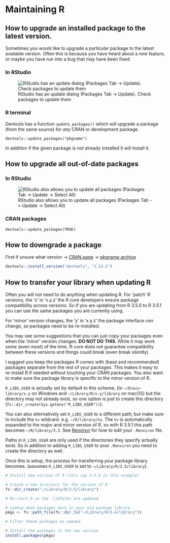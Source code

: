 # Maintaining R

## How to upgrade an installed package to the latest version.

Sometimes you would like to upgrade a particular package to the latest
available version. Often this is because you have heard about a new feature, or
maybe you have run into a bug that may have been fixed.

### In RStudio

![RStudio has an update dialog (Packages Tab -> Update). Check packages to update them](images/rstudio-update.png)

### R terminal

Devtools has a function `update_packages()` which will upgrade a package (from
the same source) for _any_ CRAN or development package.

`devtools::update_packages("pkgname")`

In addition if the given package is _not_ already installed it will install it.

## How to upgrade all out-of-date packages

### In RStudio

![RStudio also allows you to update all packages (Packages Tab -> Update -> Select All)](images/rstudio-update-all.png)

### CRAN packages

`devtools::update_packages(TRUE)`

## How to downgrade a package

First if unsure what version -> [CRAN page](https://cran.r-project.org/web/packages/devtools/index.html) -> [pkgname archive](https://cran.r-project.org/src/contrib/Archive/devtools/)

```.r
devtools::install_version("devtools", "1.13.3")
```

## How to transfer your library when updating R

Often you will not need to do anything when updating R. For 'patch' R versions,
the 'z' in 'x.y.z' the R core developers ensure package compatibility across
versions. So if you are updating from R 3.5.0 to R 3.5.1 you can use the same
packages you are currently using.

For 'minor' version changes, the 'y' in 'x.y.z' the package interface _can_
change, so packages need to be re-installed.

::: {.callout-warning}
You may see some suggestions that you can just copy your packages even when the
'minor' version changes. **DO NOT DO THIS**. While it may work some (even most)
of the time, R-core does not guarantee compatibility between these versions and
things could break (even break silently).
:::

I suggest you keep the packages R comes with (base and recommended)
packages separate from the rest of your packages. This makes it easy to
re-install R if needed without touching your CRAN packages. You also want to
make sure the package library is specific to the minor version of R.

`R_LIBS_USER` is actually set by default to this scheme, (to
`~/R/win-library/x.y` on Windows and `~/Library/R/x.y/library` on macOS) but
the directory may not already exist, so one option is just to create this
directory (`fs::dir_create(Sys.getenv("R_LIBS_USER"))`).

You can also alternatively set `R_LIBS_USER` to a different path; but make sure
to include the `%v` wildcard. e.g. `~/R/library/%v`. The `%v` is
automatically expanded to the major and minor version of R, so with R 3.5.1
this path becomes `~/R/library/3.5`. See [Renviron](#renviron) for how
to edit your `.Renviron` file.

::: {.callout-warning}
Paths in `R_LIBS_USER` are only used if the directories they specify actually
exist. So in addition to adding `R_LIBS_USER` to your `.Renviron` you need to
create the directory as well.
:::

Once this is setup, the process for transferring your package library becomes.
(assumes `R_LIBS_USER` is set to `~/Library/R/3.5/library`).

```.r
# Install new version of R (lets say 3.5.0 in this example)

# Create a new directory for the version of R
fs::dir_create("~/Library/R/3.5/library")

# Re-start R so the .libPaths are updated

# Lookup what packages were in your old package library
pkgs <- fs::path_file(fs::dir_ls("~/Library/R/3.4/library"))

# Filter these packages as needed

# Install the packages in the new version
install.packages(pkgs)
```
